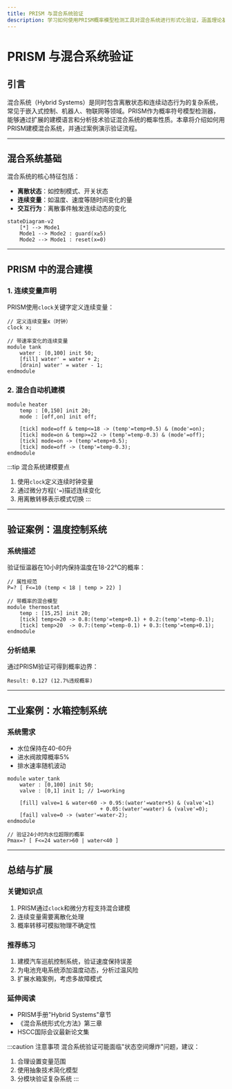 ```yaml
---
title: PRISM 与混合系统验证
description: 学习如何使用PRISM概率模型检测工具对混合系统进行形式化验证，涵盖理论基础、建模方法和实际案例分析。
---
```


# PRISM 与混合系统验证

## 引言

混合系统（Hybrid Systems）是同时包含离散状态和连续动态行为的复杂系统，常见于嵌入式控制、机器人、物联网等领域。PRISM作为概率符号模型检测器，能够通过扩展的建模语言和分析技术验证混合系统的概率性质。本章将介绍如何用PRISM建模混合系统，并通过案例演示验证流程。

---

## 混合系统基础

混合系统的核心特征包括：
- **离散状态**：如控制模式、开关状态
- **连续变量**：如温度、速度等随时间变化的量
- **交互行为**：离散事件触发连续动态的变化

```mermaid
stateDiagram-v2
    [*] --> Mode1
    Mode1 --> Mode2 : guard(x≥5)
    Mode2 --> Mode1 : reset(x=0)
```

---

## PRISM 中的混合建模

### 1. 连续变量声明
PRISM使用`clock`关键字定义连续变量：
```prism
// 定义连续变量x（时钟）
clock x;

// 带速率变化的连续变量
module tank
    water : [0,100] init 50;
    [fill] water' = water + 2;
    [drain] water' = water - 1;
endmodule
```

### 2. 混合自动机建模
```prism
module heater
    temp : [0,150] init 20;
    mode : [off,on] init off;

    [tick] mode=off & temp<=18 -> (temp'=temp+0.5) & (mode'=on);
    [tick] mode=on & temp>=22 -> (temp'=temp-0.3) & (mode'=off);
    [tick] mode=on -> (temp'=temp+0.5);
    [tick] mode=off -> (temp'=temp-0.3);
endmodule
```

:::tip 混合系统建模要点
1. 使用`clock`定义连续时钟变量
2. 通过微分方程(`'=`)描述连续变化
3. 用离散转移表示模式切换
:::

---

## 验证案例：温度控制系统

### 系统描述
验证恒温器在10小时内保持温度在18-22℃的概率：

```prism
// 属性规范
P=? [ F<=10 (temp < 18 | temp > 22) ]

// 带概率的混合模型
module thermostat
    temp : [15,25] init 20;
    [tick] temp<=20 -> 0.8:(temp'=temp+0.1) + 0.2:(temp'=temp-0.1);
    [tick] temp>20  -> 0.7:(temp'=temp-0.1) + 0.3:(temp'=temp+0.1);
endmodule
```

### 分析结果
通过PRISM验证可得到概率边界：
```
Result: 0.127 (12.7%违规概率)
```

---

## 工业案例：水箱控制系统

### 系统需求
- 水位保持在40-60升
- 进水阀故障概率5%
- 排水速率随机波动

```prism
module water_tank
    water : [0,100] init 50;
    valve : [0,1] init 1; // 1=working

    [fill] valve=1 & water<60 -> 0.95:(water'=water+5) & (valve'=1)
                              + 0.05:(water'=water) & (valve'=0);
    [fail] valve=0 -> (water'=water-2);
endmodule

// 验证24小时内水位超限的概率
Pmax=? [ F<=24 water>60 | water<40 ]
```

---

## 总结与扩展

### 关键知识点
1. PRISM通过`clock`和微分方程支持混合建模
2. 连续变量需要离散化处理
3. 概率转移可模拟物理不确定性

### 推荐练习
1. 建模汽车巡航控制系统，验证速度保持误差
2. 为电池充电系统添加温度动态，分析过温风险
3. 扩展水箱案例，考虑多故障模式

### 延伸阅读
- PRISM手册"Hybrid Systems"章节
- 《混合系统形式化方法》第三章
- HSCC国际会议最新论文集

:::caution 注意事项
混合系统验证可能面临"状态空间爆炸"问题，建议：
1. 合理设置变量范围
2. 使用抽象技术简化模型
3. 分模块验证复杂系统
:::